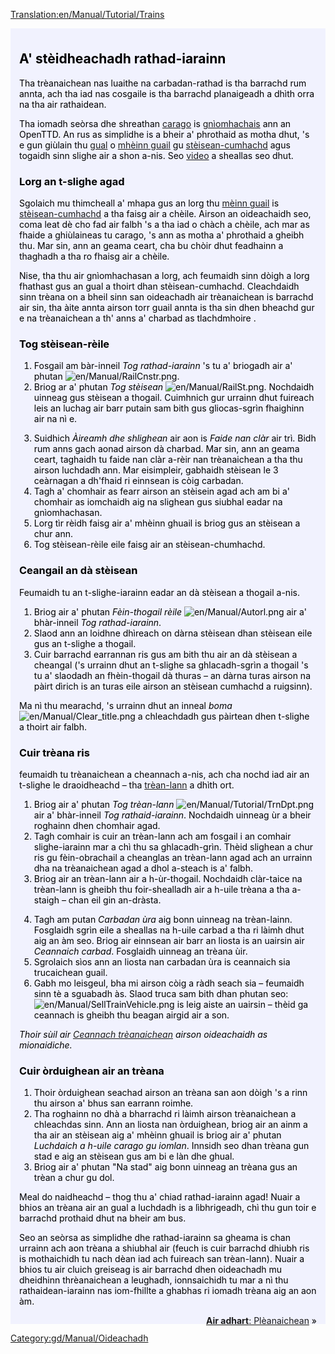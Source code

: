 [[Translation:en/Manual/Tutorial/Trains]]

{{en/Tabs|5|3
|gd/Manual/Tutorial/Main Page|1. A' tòiseachadh<!--
-->|gd/Manual/Tutorial/Busaichean|2. Busaichean<!--
-->|gd/Manual/Tutorial/Trèanaichean|3. Trèanaichean<!--
-->|gd/Manual/Tutorial/Plèanaichean|4. Plèanaichean<!--
-->|gd/Manual/Tutorial/Earradh|5. Earradh}}
<div style="padding:.5em 1em 1em 1em; border-top:none; background-color:#f1f2fe; color:#000;">
{{gd/Manual/Tutorial/Oideachadh}}
==A' stèidheachadh rathad-iarainn==
Tha trèanaichean nas luaithe na carbadan-rathad is tha barrachd rum annta, ach tha iad nas cosgaile is tha barrachd planaigeadh a dhìth orra na tha air rathaidean.

Tha iomadh seòrsa dhe shreathan [[en/Manual/Cargo|carago]] is [[en/Manual/Industries|gnìomhachais]] ann an OpenTTD. An rus as simplidhe is a bheir a' phrothaid as motha dhut, 's e gun giùlain thu [[en/Manual/Base Set/Cargos/Coal|gual]] o [[en/Manual/Base Set/Industries/Coal Mine|mhèinn guail]] gu [[en/Manual/Base Set/Industries/Power Station|stèisean-cumhachd]] agus togaidh sinn slighe air a shon a-nis. Seo [http://www.cs.helsinki.fi/u/ihonkone/ottd_tut.ogg video] a sheallas seo dhut.

===Lorg an t-slighe agad===
Sgolaich mu thimcheall a' mhapa gus an lorg thu [[en/Manual/Base Set/Industries/Coal Mine|mèinn guail]] is [[en/Manual/Base Set/Industries/Power Station|stèisean-cumhachd]] a tha faisg air a chèile. Airson an oideachaidh seo, coma leat dè cho fad air falbh 's a tha iad o chàch a chèile, ach mar as fhaide a ghiùlaineas tu carago, 's ann as motha a' phrothaid a gheibh thu. Mar sin, ann an geama ceart, cha bu chòir dhut feadhainn a thaghadh a tha ro fhaisg air a chèile.
{{en/Phototable|[[File:gd/Manual/Tutorial1.png]]|Stèisean-cumhachd le mèinn guail faisg air.|none}}

Nise, tha thu air gnìomhachasan a lorg, ach feumaidh sinn dòigh a lorg fhathast gus an gual a thoirt dhan stèisean-cumhachd. Cleachdaidh sinn trèana on a bheil sinn san oideachadh air trèanaichean is barrachd air sin, tha àite annta airson torr guail annta is tha sin dhen bheachd gur e na trèanaichean a th' anns a' charbad as tlachdmhoire .

===Tog stèisean-rèile===
{{en/Phototable|[[File:gd/Manual/Railroad Construction.png]]|Bàr-inneil gus rathaidean-iarainn a thogail.|none|6=:}}
#Fosgail am bàr-inneil ''Tog rathad-iarainn'' 's tu a' briogadh air a' phutan [[File:en/Manual/RailCnstr.png]].
#Briog ar a' phutan ''Tog stèisean'' [[File:en/Manual/RailSt.png]]. Nochdaidh uinneag gus stèisean a thogail. Cuimhnich gur urrainn dhut fuireach leis an luchag air barr putain sam bith gus gliocas-sgrìn fhaighinn air na nì e.
{{en/Phototable|[[File:gd/Manual/Stationgui.png]]|Uinneag gus stèisean-rèile a thaghadh.|none|6=:}}
<ol start="3">
<li>Suidhich ''Àireamh dhe shlighean'' air aon is ''Faide nan clàr'' air trì. Bidh rum anns gach aonad airson dà charbad. Mar sin, ann an geama ceart, taghaidh tu faide nan clàr a-rèir nan trèanaichean a tha thu airson luchdadh ann. Mar eisimpleir, gabhaidh stèisean le 3 ceàrnagan a dh'fhaid ri einnsean is còig carbadan.
<li>Tagh a' chomhair as fearr airson an stèisein agad ach am bi a' chomhair as iomchaidh aig na slighean gus siubhal eadar na gnìomhachasan.
<li>Lorg tìr rèidh faisg air a' mhèinn ghuail is briog gus an stèisean a chur ann. 
<li>Tog stèisean-rèile eile faisg air an stèisean-chumhachd.
</ol>
{{en/Phototable|[[File:gd/Manual/Tutorial/Tutorial2.png]]|An dà stèisean agad faisg air gnìomhachasan.|none|6=:}}

===Ceangail an dà stèisean===
Feumaidh tu an t-slighe-iarainn eadar an dà stèisean a thogail a-nis. 

#Briog air a' phutan ''Fèin-thogail rèile'' [[File:en/Manual/Autorl.png]] air a' bhàr-inneil ''Tog rathad-iarainn''.
#Slaod ann an loidhne dhìreach on dàrna stèisean dhan stèisean eile gus an t-slighe a thogail.  
#Cuir barrachd earrannan ris gus am bith thu air an dà stèisean a cheangal ('s urrainn dhut an t-slighe sa ghlacadh-sgrìn a thogail 's tu a' slaodadh an fhèin-thogail dà thuras – an dàrna turas airson na pàirt dìrich is an turas eile airson an stèisean cumhachd a ruigsinn).
{{en/Phototable|[[File:gd/Manual/Tutorial/Tutorial3.png]]|Stèiseanan air an ceangal.|none|6=:}}

Ma nì thu mearachd, 's urrainn dhut an inneal ''boma'' [[File:en/Manual/Clear title.png]] a chleachdadh gus pàirtean dhen t-slighe a thoirt air falbh.

===Cuir trèana ris===
feumaidh tu trèanaichean a cheannach a-nis, ach cha nochd iad air an t-slighe le draoidheachd – tha [[en/Manual/Depots|trèan-lann]] a dhìth ort.

#Briog air a' phutan ''Tog trèan-lann'' [[File:en/Manual/Tutorial/TrnDpt.png]] air a' bhàr-inneil ''Tog rathaid-iarainn''. Nochdaidh uinneag ùr a bheir roghainn dhen chomhair agad. 
#Tagh comhair is cuir an trèan-lann ach am fosgail i an comhair slighe-iarainn mar a chì thu sa ghlacadh-grìn. Thèid slighean a chur ris gu fèin-obrachail a cheanglas an trèan-lann agad ach an urrainn dha na trèanaichean agad a dhol a-steach is a' falbh.
#Briog air an trèan-lann air a h-ùr-thogail. Nochdaidh clàr-taice na trèan-lann is gheibh thu foir-shealladh air a h-uile trèana a tha a-staigh – chan eil gin an-dràsta.
{{en/Phototable|[[File:en/Manual/Tutorial/Tutorial4.png|400px]]|Uinneag na trèan-lainn|none|6=:}}
<ol start="4">
<li>Tagh am putan ''Carbadan ùra'' aig bonn uinneag na trèan-lainn. Fosglaidh sgrìn eile a sheallas na h-uile carbad a tha ri làimh dhut aig an àm seo. Briog air einnsean air barr an liosta is an uairsin air ''Ceannaich carbad''. Fosglaidh uinneag an trèana ùir.
<li>Sgrolaich sìos ann an liosta nan carbadan ùra is ceannaich sia trucaichean guail.  
<li>Gabh mo leisgeul, bha mi airson còig a ràdh seach sia – feumaidh sinn tè a sguabadh às. Slaod truca sam bith dhan phutan seo: [[File:en/Manual/SellTrainVehicle.png]] is leig aiste an uairsin – thèid ga ceannach is gheibh thu beagan airgid air a son.
</ol>
''Thoir sùil air [[en/Manual/Buying trains|Ceannach trèanaichean]] airson oideachaidh as mionaidiche.''

===Cuir òrduighean air an trèana===
#Thoir òrduighean seachad airson an trèana san aon dòigh 's a rinn thu airson a' bhus san earrann roimhe.
#Tha roghainn no dhà a bharrachd ri làimh airson trèanaichean a chleachdas sinn. Ann an liosta nan òrduighean, briog air an ainm a tha air an stèisean aig a' mhèinn ghuail is briog air a' phutan ''Luchdaich a h-uile carago gu iomlan''. Innsidh seo dhan trèana gun stad e aig an stèisean gus am bi e làn dhe ghual.
#Briog air a' phutan "Na stad" aig bonn uinneag an trèana gus an trèan a chur gu dol.

Meal do naidheachd – thog thu a' chiad rathad-iarainn agad!  Nuair a bhios an trèana air an gual a luchdadh is a lìbhrigeadh, chì thu gun toir e barrachd prothaid dhut na bheir am bus.

Seo an seòrsa as simplidhe dhe rathad-iarainn sa gheama is chan urrainn ach aon trèana a shiubhal air (feuch is cuir barrachd dhiubh ris is mothaichidh tu nach dèan iad ach fuireach san trèan-lann).  Nuair a bhios tu air cluich greiseag is air barrachd dhen oideachadh mu dheidhinn thrèanaichean a leughadh, ionnsaichidh tu mar a nì thu rathaidean-iarainn nas iom-fhillte a ghabhas ri iomadh trèana aig an aon àm.

<span style="float: right">[[gd/Manual/Tutorial/Plèanaichean|'''Air adhart''': Plèanaichean]] &raquo;</span>
</div>
[[Category:gd/Manual/Oideachadh]]